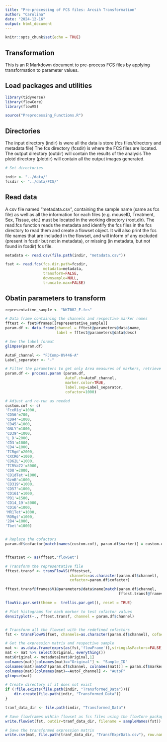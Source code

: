 ```yaml
---
title: "Pre-processing of FCS files: Arcsih Transformation"
author: "Carolina"
date: "2024-12-16"
output: html_document
---
```


```r
knitr::opts_chunk$set(echo = TRUE)
```

## Transformation

This is an R Markdown document to pre-process FCS files by applying transformation to parameter values. 

## Load packages and utilities
```r

library(tidyverse)
library(flowCore)
library(flowVS)

source("Preprocessing_Functions.R")

```

## Directories
The input directory (indir) is were all the data is store (fcs files/directory and metadata file)
The fcs directory (fcsdir) is where the FCS files are located.
The output directory (outdir) will contain the results of the analysis
The plotd directory (plotdir) will contain all the output images generated.


```r
# Set directories

indir <- "../data/"
fcsdir <- "../data/FCS/"

```

## Read data

A csv file named "metadata.csv", containing the sample name (same as fcs file) as well as all the information for each files (e.g. mouseID, Treatment, Sex, Tissue, etc.) must be located in the working directory (root.dir).
The read.fcs function reads the metadata and identify the fcs files in the fcs directory to read them and create a flowset object. It will also print the fcs file names that are included in the flowset, and will inform of any excluded (present in fcsdir but not in metadata), or missing (in metadata, but not found in fcsdir) fcs file.

```r

metadata <- read.csv(file.path(indir, "metadata.csv"))

fset <- read.fcs(fcs.dir.path=fcsdir,
                 metadata=metadata,
                 transform=FALSE,
                 downsample=NULL,
                 truncate.max=FALSE)

```

## Obatin parameters to transform

```r

representative_sample <- "NKT002_F.fcs"

# Data frame containing the channels and respective marker names
fftest <- fset@frames[[representative_sample]]
param.df <- data.frame(channel = fftest@parameters@data$name, 
                       label = fftest@parameters@data$desc)

# See the label format
glimpse(param.df)

```


```r

AutoF_channel <- "FJComp-UV446-A"
Label_separator <- "-"  

# Filter the parameters to get only Area measures of markers, retrieve marker names, and set initial cofactor value.
param.df <- process.param (param.df,
                           AutoF.ch=AutoF_channel,
                           marker.color=TRUE,
                           label.sep=Label_separator,
                           cofactor=1000)


```


```r

# Adjust and re-run as needed
custom.cof <- c(
'FceR1g'=1000, 
'CD56'=700, 
'CD94'=1000, 
'CD45'=1000, 
'GNLY'=1000, 
'CD39'=1000, 
'L_D'=2000, 
'CD3'=1000, 
'CD4'=1000, 
'TCRgd'=2000, 
'CXCR6'=1000, 
'CD62L'=1000, 
'TCRVa72'=3000, 
'CD8'=2000, 
'CD1dTet'=1000, 
'GzmB'=1000, 
'CD319'=1000, 
'CD57'=1000, 
'CD161'=1000, 
'PD1'=1500, 
'CD14_19'=3000, 
'CD16'=1000, 
'MR1Tet'=1000, 
'RORgt'=1000, 
'2B4'=1000, 
'Tbet'=1000)


# Replace the cofactors
param.df$cofactor[match(names(custom.cof), param.df$marker)] = custom.cof


fftestset <- as(fftest,"flowSet")

# Transform the representative file
fftest.transf <- transFlowVS(fftestset, 
                             channels=as.character(param.df$channel), 
                             cofactor=param.df$cofactor)

fftest.transf@frames$V1@parameters@data$name[match(param.df$channel, 
                                                   fftest.transf@frames$V1@parameters@data$name)] = param.df$marker

flowViz.par.set(theme =  trellis.par.get(), reset = TRUE)

# Plot histograms for each marker to test cofactor values
densityplot(~., fftest.transf, channel = param.df$channel)



```


```r

# Transform all the flowset with the redefined cofactors
fst <- transFlowVS(fset, channels=as.character(param.df$channel), cofactor=param.df$cofactor)

# Get the expression matrix and respective sample
mat <- as.data.frame(exprs(as(fst,'flowFrame')),stringsAsFactors=FALSE)
mat <- mat %>% select(Original, everything())
mat$Original <- metadata[mat$Original,1]
colnames(mat)[colnames(mat)=="Original"] <- "Sample_ID"
colnames(mat)[match(param.df$channel, colnames(mat))] = param.df$marker
colnames(mat)[colnames(mat)==AutoF_channel] <- "AutoF"
glimpse(mat)

```

```r

# Create directory if it does not exist
if (!file.exists(file.path(indir, "Transformed_Data"))){
    dir.create(file.path(indir, "Transformed_Data"))
}

tranf_data_dir <- file.path(indir, "Transformed_Data")

# Save flowframes wihtin flowset as fcs files using the flowCore package
write.flowSet(fst, outdir=tranf_data_dir, filename = sampleNames(fst))

# Save the transformed expression matrix
write.csv(mat, file.path(tranf_data_dir, "TransfExprData.csv"), row.names=FALSE)

```

